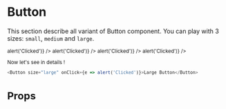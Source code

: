 
<Meta title="Atoms|Button" component={Button} />

# Button

This section describe all variant of Button component. You can play with 3 sizes: `small`, `medium` and `large`.

<div style={{ display: 'flex', justifyContent: 'space-between', width: '600px' }}>
    <Small onClick={e => alert('Clicked')} />
    <Medium onClick={e => alert('Clicked')} />
    <Large onClick={e => alert('Clicked')} />
    <Disabled onClick={e => alert('Clicked')} />
</div>

Now let's see in details !

```javascript
<Button size="large" onClick={e => alert('Clicked')}>Large Button</Button>
```


# Props

<Props of={Button} />